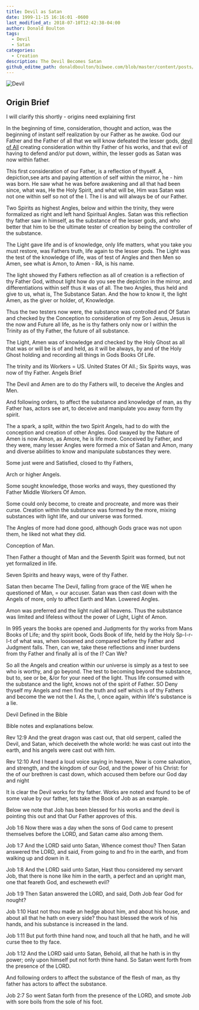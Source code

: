 ```yaml
---
title: Devil as Satan
date: 1999-11-15 16:16:01 -0600
last_modified_at: 2018-07-10T12:42:38-04:00
author: Donald Boulton
tags:
  - Devil
  - Satan
categories:
  - Creation
description: The Devil Becomes Satan
github_editme_path: donaldboulton/bibwoe.com/blob/master/content/posts/2009-02-22-post-devil-satan.md
---
```



<Search />

![Devil](./devil.jpg)

<GitHubButtons />

## Origin Brief

I will clarify this shortly - origins need explaining first

In the beginning of time, consideration, thought and action, was the beginning of instant self realization by our Father as he awoke. God our Father and the Father of all that we will know defeated the lesser gods, [devil of All](/posts/origins/) creating consideration within thy Father of his works, and that evil of having to defend and/or put down, within, the lesser gods as Satan was now within father.

This first consideration of our Father, is a reflection of thyself. A, depiction,see arts and paying attention of self within the mirror, he - him was born. He saw what he was before awakening and all that had been since, what was, He the Holy Spirit, and what will be, Him was Satan was not one within self so not of the I. The I is and will always be of our Father.

Two Spirits as highest Angles, below and within the trinity, they were formalized as right and left hand Spiritual Angles. Satan was this reflection thy father saw in himself, as the substance of the lesser gods, and who better that him to be the ultimate tester of creation by being the controller of the substance.

The Light gave life and is of knowledge, only life matters, what you take you must restore, was Fathers truth, life again to the lesser gods. The Light was the test of the knowledge of life, was of test of Angles and then Men so Amen, see what is Amon, to Amen - RA, is his name.

The light showed thy Fathers reflection as all of creation is a reflection of thy Father God, without light how do you see the depiction in the mirror, and differentiations within self thus it was of all. The two Angles, thus held and give to us, what is, The Substance Satan. And the how to know it, the light Amen, as the giver or holder, of, Knowledge.

Thus the two testers now were, the substance was controlled and Of Satan and checked by the Conception to consideration of my Son Jesus, Jesus is the now and Future all life, as he is thy fathers only now or I within the Trinity as of thy Father, the future of all substance.

The Light, Amen was of knowledge and checked by the Holy Ghost as all that was or will be is of and held, as it will be always, by and of the Holy Ghost holding and recording all things in Gods Books Of Life.

The trinity and its Workers = US. United States Of All.; Six Spirits ways, was now of thy Father.
Angels Brief

The Devil and Amen are to do thy Fathers will, to deceive the Angles and Men.

And following orders, to affect the substance and knowledge of man, as thy Father has, actors see art, to deceive and manipulate you away form thy spirit.

The a spark, a split, within the two Spirit Angels, had to do with the conception and creation of other Angles. God swayed by the Nature of Amen is now Amon, as Amore, he is life more. Conceived by Father, and they were, many lesser Angles were formed a mix of Satan and Amon, many and diverse abilities to know and manipulate substances they were.

Some just were and Satisfied, closed to thy Fathers,

Arch or higher Angels.

Some sought knowledge, those works and ways, they questioned thy Father Middle Workers Of Amon.

Some could only become, to create and procreate, and more was their curse. Creation within the substance was formed by the more, mixing substances with light life, and our universe was formed.

The Angles of more had done good, although Gods grace was not upon them, he liked not what they did.

Conception of  Man.

Then Father a thought of Man and the Seventh Spirit was formed, but not yet formalized in life.

Seven Spirits and heavy ways, were of thy Father.

Satan then became The Devil, falling from grace of the WE when he questioned of Man, = our accuser. Satan was then cast down with the Angels of more, only to affect Earth and Man. Lowered Angles.

Amon was preferred and the light ruled all heavens. Thus the substance was limited and lifeless without the power of Light, Light of Amon.

In 995 years the books are opened and Judgments for thy works from Mans Books of Life; and thy spirit book, Gods Book of life, held by the Holy Sp-I-r-I-t of what was, when loosened and compared before thy Father and Judgment falls. Then, can we, take these reflections and inner burdens from thy Father and finally all is of the I? Can We?

So all the Angels and creation within our universe is simply as a test to see who is worthy, and go beyond. The test to becoming beyond the substance, but to, see or be, &amp;/or for your need of the light. Thus life consumed with the substance and the light, knows not of the spirit of Father. SO Deny thyself my Angels and men find the truth and self which is of thy Fathers and become the we not the I. As the, I, once again, within life's substance is a lie.

Devil Defined in the Bible

Bible notes and explanations below.

Rev 12:9 And the great dragon was cast out, that old serpent, called the Devil, and Satan, which deceiveth the whole world: he was cast out into the earth, and his angels were cast out with him.

Rev 12:10 And I heard a loud voice saying in heaven, Now is come salvation, and strength, and the kingdom of our God, and the power of his Christ: for the of our brethren is cast down, which accused them before our God day and night

It is clear the Devil works for thy father. Works are noted and found to be of some value by our father, lets take the Book of Job as an example.

Below we note that Job has been blessed for his works and the devil is pointing this out and that Our Father approves of this.

Job 1:6 Now there was a day when the sons of God came to present themselves before the LORD, and Satan came also among them.

Job 1:7 And the LORD said unto Satan, Whence comest thou? Then Satan answered the LORD, and said, From going to and fro in the earth, and from walking up and down in it.

Job 1:8 And the LORD said unto Satan, Hast thou considered my servant Job, that there is none like him in the earth, a perfect and an upright man, one that feareth God, and escheweth evil?

Job 1:9 Then Satan answered the LORD, and said, Doth Job fear God for nought?

Job 1:10 Hast not thou made an hedge about him, and about his house, and about all that he hath on every side? thou hast blessed the work of his hands, and his substance is increased in the land.

Job 1:11 But put forth thine hand now, and touch all that he hath, and he will curse thee to thy face.

Job 1:12 And the LORD said unto Satan, Behold, all that he hath is in thy power; only upon himself put not forth thine hand. So Satan went forth from the presence of the LORD.

And following orders to affect the substance of the flesh of man, as thy father has actors to affect the substance.

Job 2:7 So went Satan forth from the presence of the LORD, and smote Job with sore boils from the sole of his foot.

<Comments />